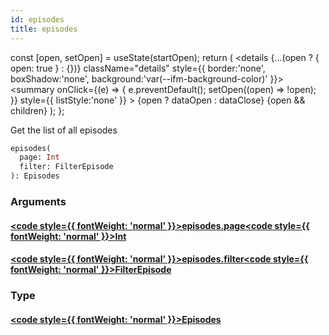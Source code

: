 ```yaml
---
id: episodes
title: episodes
---
```









  const [open, setOpen] = useState(startOpen);
  return (
    <details {...(open ? { open: true } : {})} className="details" style={{ border:'none', boxShadow:'none', background:'var(--ifm-background-color)' }}>
      <summary
        onClick={(e) => {
          e.preventDefault();
          setOpen((open) => !open);
        }}
        style={{ listStyle:'none' }}
      >
      {open ? dataOpen : dataClose}
      </summary>
      {open && children}
    </details>
  );
};








Get the list of all episodes


```graphql
episodes(
  page: Int
  filter: FilterEpisode
): Episodes
```




### Arguments

#### [<code style={{ fontWeight: 'normal' }}>episodes.<b>page</b></code>](#)<Bullet />[<code style={{ fontWeight: 'normal' }}><b>Int</b></code>](/types/scalars/int.mdx) <Badge class="badge badge--secondary " text="scalar"/> 



#### [<code style={{ fontWeight: 'normal' }}>episodes.<b>filter</b></code>](#)<Bullet />[<code style={{ fontWeight: 'normal' }}><b>FilterEpisode</b></code>](/types/inputs/filter-episode.mdx) <Badge class="badge badge--secondary " text="input"/> 



### Type

#### [<code style={{ fontWeight: 'normal' }}><b>Episodes</b></code>](/types/objects/episodes.mdx) <Badge class="badge badge--secondary " text="object"/>